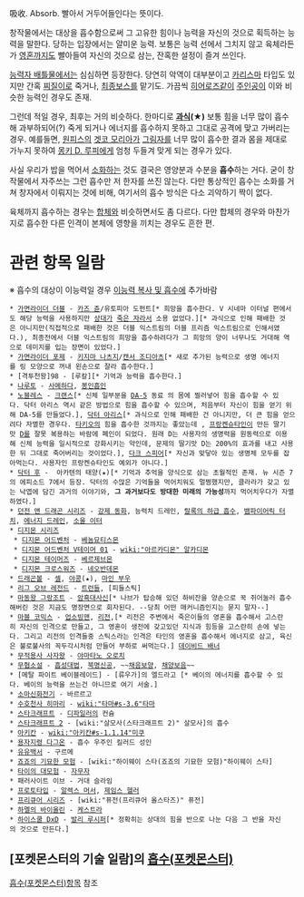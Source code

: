 吸收. Absorb. 빨아서 거두어들인다는 뜻이다.

창작물에서는 대상을 흡수함으로써 그 고유한 힘이나 능력을 자신의 것으로 획득하는 능력을 말한다. 당하는 입장에서는 얄미운 능력. 보통은 능력 선에서 그치지 않고 육체라든가 [[영혼]]까지도 빨아들여 자신의 것으로 삼는, 잔혹한 설정이 즐겨 쓰인다.

[[능력자 배틀물]]에서는 심심하면 등장한다. 당연히 악역이 대부분이고 [[카리스마]] 타입도 있지만 간혹 [[찌질이]]로 죽거나, [[최종보스]]를 맡기도. 가끔씩 [[히어로즈]]같이 [[주인공]]이 이와 비슷한 능력인 경우도 존재.

그런데 적일 경우, 최후는 거의 비슷하다. 한마디로 '''[[과식]](★)'''
보통 힘을 너무 많이 흡수해 과부하되어(?) 죽게 되거나 에너지를 흡수하지 못하고 그대로 공격에 맞고 가버리는 경우. 예를들면, [[원피스(만화)|원피스]]의 [[겟코 모리아]]가 [[그림자]]를 너무 많이 흡수한 결과 몸을 제대로 가누지 못하여 [[몽키 D. 루피]]에게 엄청 두들겨 맞게 되는 경우가 있다.

사실 우리가 밥을 먹어서 [[소화]]하는 것도 결국은 영양분과 수분을 '''흡수'''하는 거다. 굳이 창작물에서 자주쓰는 그런 흡수만 저 한자를 쓰진 않는다. 다만 통상적인 흡수는 소화를 거쳐 창자에서 이뤄지는 것에 비해, 여기서의 흡수 방식은 다소 괴악하기 짝이 없다.

육체까지 흡수하는 경우는 [[합체]]와 비슷하면서도 좀 다르다. 다만 합체의 경우와 마찬가지로 흡수한 다른 인격이 본체에 영향을 끼치는 경우도 흔한 편.

= 관련 항목 일람 =
※ 흡수의 대상이 이능력일 경우 [[이능력 복사 및 흡수]]에 추가바람

 * [[가면라이더 더블]] - [[카즈 쥰]]/유토피아 도펀트[* 희망을 흡수한다. V 시네마 이터널 편에서도 해당 능력을 사용하지만 [[다이도 카츠미|상대]]가 [[NEVER|죽은 자]]라서 소용 없었다.][* 과식으로 인해 패배한 것은 아니지만(직접적으로 패배한 것은 더블 익스트림의 더블 프리즘 익스트림으로 인해서였다.), 최종전에서 더블 익스트림의 희망을 흡수하려다가 그 희망의 양이 너무나도 거대해 역으로 데미지를 입는 장면이 있었다.]
 * [[가면라이더 포제]] - [[키지마 나츠지]]/[[캔서 조디아츠]][* 새로 추가된 능력으로 생명 에너지를 링 모양으로 꺼내 왼손으로 잘라 흡수한다.]
 * [격투천왕]98 - [루칼][* 기억과 능력을 흡수한다.]
 * [[나루토]] - [[사메하다]], [[봉인흡인]]
 * [[노블레스]] - [[크랜스]][* 신체 일부분을 [[DA-5]] 동료 의 몸에 찔러넣어 힘을 흡수할 수 있다. 닥터 아리스 역시 같은 방법으로 힘을 흡수할 수 있으며, 처음부터 자신이 힘을 얻기 위해 DA-5를 만들었다.], [[닥터 아리스]][* 과식으로 인해 패배한 건 아니지만, 더 큰 힘을 얻으려다 자멸한 경우다. [[타키오]]의 힘을 흡수한 것까지는 좋았는데 , [[프랑켄슈타인(노블레스)|프랑켄슈타인]]이 만든 딸기맛 [[D(노블레스)|D]]를 잘못 복용하는 바람에 폐인이 되었다. 원래 D는 사용자의 생명력을 원동력으로 이용해 신체 능력을 일시적으로 강화시키는 약인데, 문제의 딸기맛 D는 200%의 효과를 내고 사용한 뒤 그대로 죽어버리는 것이었다.], [[다크 스피어]][* 자신과 맞닿아 있는 생명체 모두를 잡아먹는다. 사용자인 프랑켄슈타인도 예외가 아니다.]
 * [[닥터 후]] -  아카텐의 태양(★)[* 기억과 추억을 양식으로 삼는 초월적인 존재. 뉴 시즌 7의 에피소드 7에서 등장. 닥터의 수많은 기억들을 먹어치워도 멀쩡했지만, 클라라가 갖고 있는 낙엽에 담긴 과거의 이야기와, '''그 과거보다도 방대한 미래의 가능성'''까지 먹어치우다가 자멸하였다.]
 * [[던전 앤 드래곤 시리즈]] - [[강제 동화]], 능력치 드레인, [[랄록의 하급 흡수]], [[뱀파이어릭 터치]], [[에너지 드레인]], [[소울 이터]]
 * [[디지몬 시리즈]]
  * [[디지몬 어드벤처]] - [[베놈묘티스몬]]
  * [[디지몬 어드벤처 V테이머 01]] - [[wiki:"아르카디몬" 알카디몬]]
  * [[디지몬 테이머즈]] - [[베르제브몬]]
  * [[디지몬 크로스워즈]] - [[네오반데몬]]
 * [[드래곤볼]] - [[셀]], [[야콩]](★), [[마인 부우]]
 * [[리그 오브 레전드]] - [[트런들]], [피들스틱]
 * [[마동왕 그랑조트]] - [[암흑대사신]][* 나브가 탑승해 있던 하비잔을 양손으로 꾹 쥐어눌러 흡수해버린 것은 지금도 명장면으로 회자된다. --당최 어떤 매커니즘인지는 묻지 말자--]
 * [[마블 코믹스]] - [[업소빙맨]], [[리전(마블 코믹스)|리전]],[* 리전은 주변에서 죽은이들의 영혼을 흡수해서 고스란히 자신의 인격으로 만들고, 그 영혼이 생전에 갖고있던 지식과 힘등을 고스란히 손에 넣는다. 그리고 리전의 인격들중 스틱스라는 인격은 타인의 영혼을 흡수해서 에너지로 삼고, 육신은 불로불사의 꼭두각시처럼 만들어 부하로 써먹는다.] [[데이비드 배너]]
 * [[무적용사 사자왕]] - [[야마타노 오로치]]
 * [[무협소설]] - [[흡성대법]], [[북명신공]], ~~[[채음보양]], [[채양보음]]~~
 * [메탈 파이트 베이블레이드] - [류우가]의 엘드라고 [* 베이의 에너지를 흡수할 수 있다. 베이의 능력을 쓰는건 아니므로 여기 서술.]
 * [[소마신화전기]] - 바르르고
 * [[수호천사 히마리]] - [[wiki:"타마#s-3.6"타마]]
 * [[스타크래프트]] - [[디파일러]]의 컨슘
 * [[스타크래프트 2]] - [wiki:"살모사(스타크래프트 2)" 살모사]의 흡수
 * [[아키칸]] - [[wiki:"아키칸#s-1.1.14"미쿠]]
 * [[용자지령 다그온]] - 흡수 우주인 킬러드 성인
 * [[유유백서]] - 구르메
 * [[죠죠의 기묘한 모험]] - [wiki:"하이웨이 스타(죠죠의 기묘한 모험)"하이웨이 스타]
 * [[타이의 대모험]] - [[자무자]]
 * 패러사이트 이브 - 거대 슬라임
 * [[프로토타입]] - [[알렉스 머서]], [[제임스 헬러]]
 * [[프리큐어 시리즈]] - [wiki:"퓨전(프리큐어 올스타즈)" 퓨전]
 * [[하멜의 바이올린]] - [[케스트라]]
 * [[하이스쿨 DxD]] - [[발리 루시퍼]][* 정확히는 상대의 힘을 반으로 나눈 다음 그 반을 자신의 것으로 만든다.]

== [포켓몬스터의 기술 일람]의 [[흡수(포켓몬스터)]] ==
[[흡수(포켓몬스터)]]항목 참조
